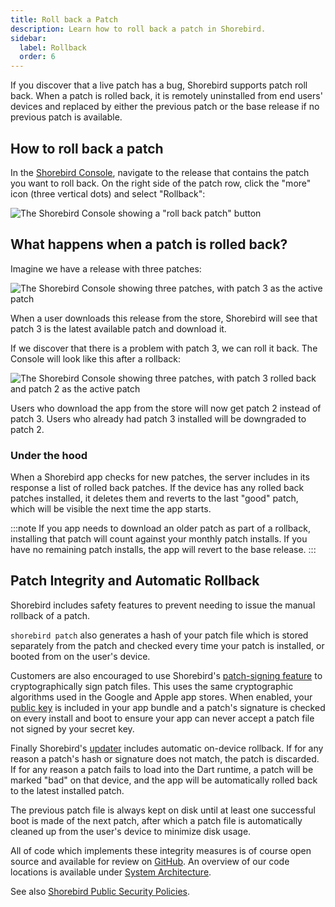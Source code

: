 ```yaml
---
title: Roll back a Patch
description: Learn how to roll back a patch in Shorebird.
sidebar:
  label: Rollback
  order: 6
---
```


If you discover that a live patch has a bug, Shorebird supports patch roll back.
When a patch is rolled back, it is remotely uninstalled from end users' devices
and replaced by either the previous patch or the base release if no previous
patch is available.

## How to roll back a patch

In the [Shorebird Console](https://console.shorebird.dev/), navigate to the
release that contains the patch you want to roll back. On the right side of the
patch row, click the "more" icon (three vertical dots) and select "Rollback":

![The Shorebird Console showing a "roll back patch" button](https://github.com/user-attachments/assets/941fdc46-d0f3-463f-835f-5c8eb8a02e83)

## What happens when a patch is rolled back?

Imagine we have a release with three patches:

![The Shorebird Console showing three patches, with patch 3 as the active patch](https://github.com/user-attachments/assets/ee5d4e2b-eca3-4318-99e9-038c0134bfff)

When a user downloads this release from the store, Shorebird will see that patch
3 is the latest available patch and download it.

If we discover that there is a problem with patch 3, we can roll it back. The
Console will look like this after a rollback:

![The Shorebird Console showing three patches, with patch 3 rolled back and patch 2 as the active patch](https://github.com/user-attachments/assets/7ba4ff2c-5823-4c9f-a260-68ca6ce1e10a)

Users who download the app from the store will now get patch 2 instead of
patch 3. Users who already had patch 3 installed will be downgraded to patch 2.

### Under the hood

When a Shorebird app checks for new patches, the server includes in its response
a list of rolled back patches. If the device has any rolled back patches
installed, it deletes them and reverts to the last "good" patch, which will be
visible the next time the app starts.

:::note If you app needs to download an older patch as part of a rollback,
installing that patch will count against your monthly patch installs. If you
have no remaining patch installs, the app will revert to the base release. :::

## Patch Integrity and Automatic Rollback

Shorebird includes safety features to prevent needing to issue the manual
rollback of a patch.

`shorebird patch` also generates a hash of your patch file which is stored
separately from the patch and checked every time your patch is installed, or
booted from on the user's device.

Customers are also encouraged to use Shorebird's
[patch-signing feature](https://docs.shorebird.dev/guides/patch-signing/) to
cryptographically sign patch files. This uses the same cryptographic algorithms
used in the Google and Apple app stores. When enabled, your
[public key](https://en.wikipedia.org/wiki/Public-key_cryptography) is included
in your app bundle and a patch's signature is checked on every install and boot
to ensure your app can never accept a patch file not signed by your secret key.

Finally Shorebird's [updater](https://github.com/shorebirdtech/updater) includes
automatic on-device rollback. If for any reason a patch's hash or signature does
not match, the patch is discarded. If for any reason a patch fails to load into
the Dart runtime, a patch will be marked "bad" on that device, and the app will
be automatically rolled back to the latest installed patch.

The previous patch file is always kept on disk until at least one successful
boot is made of the next patch, after which a patch file is automatically
cleaned up from the user's device to minimize disk usage.

All of code which implements these integrity measures is of course open source
and available for review on [GitHub](https://github.com/shorebirdtech/). An
overview of our code locations is available under
[System Architecture](/code-push/system-architecture).

See also
[Shorebird Public Security Policies](https://handbook.shorebird.dev/security/).
